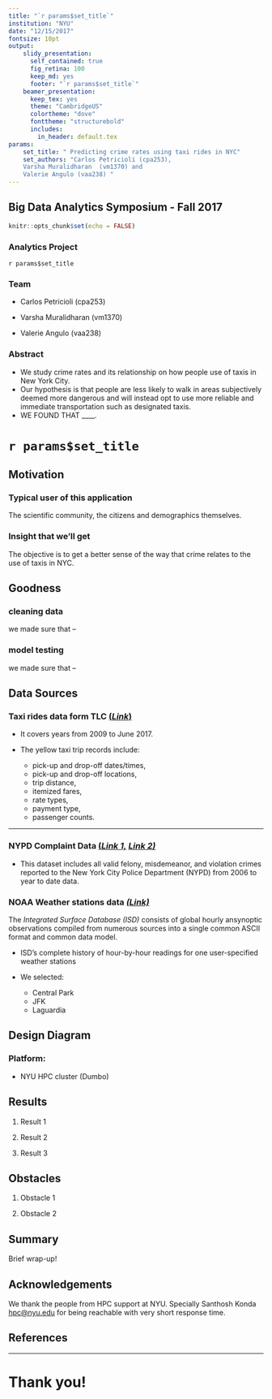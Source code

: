 ```yaml
---
title: "`r params$set_title`"
institution: "NYU"
date: "12/15/2017"
fontsize: 10pt
output: 
    slidy_presentation: 
      self_contained: true
      fig_retina: 100
      keep_md: yes
      footer: "`r params$set_title`"
    beamer_presentation:
      keep_tex: yes
      theme: "CambridgeUS"
      colortheme: "dove"
      fonttheme: "structurebold"
      includes:
        in_header: default.tex
params: 
    set_title: " Predicting crime rates using taxi rides in NYC"
    set_authors: "Carlos Petricioli (cpa253),
    Varsha Muralidharan  (vm1370) and
    Valerie Angulo (vaa238) "
---
```


## Big Data Analytics Symposium - Fall 2017

```r
knitr::opts_chunk$set(echo = FALSE)
```

### Analytics Project

`r params$set_title`

### Team
<!-- incremental bulletes with >- -->
-  Carlos Petricioli (cpa253)

-  Varsha Muralidharan  (vm1370)

-  Valerie Angulo (vaa238)

### Abstract

- We study crime rates and its relationship on how people use of taxis in New York City. 
- Our hypothesis is that people are less likely to walk in areas subjectively deemed more dangerous and will instead opt to use more reliable and immediate transportation such as designated taxis. 
- WE FOUND THAT ____. 




# `r params$set_title`

## Motivation

### Typical user of this application
The scientific community, the citizens and demographics themselves.

### Insight that we'll get

The objective is to get a better sense of the way that crime relates to the use of taxis in NYC.

## Goodness

### cleaning data
we made sure that --

### model testing
we made sure that --

## Data Sources


### Taxi rides data form TLC [(*Link*)](http://www.nyc.gov/html/tlc/html/about/trip_record_data.shtml)

- It covers years from 2009 to June 2017.

- The yellow taxi trip records include:

  + pick-up and drop-off dates/times, 
  + pick-up and drop-off locations, 
  + trip distance,
  + itemized fares, 
  + rate types, 
  + payment type, 
  + passenger counts. 

***

### NYPD Complaint Data  [(*Link 1,*](https://data.cityofnewyork.us/Public-Safety/NYPD-Complaint-Data-Historic/qgea-i56i) [*Link 2)*](https://data.cityofnewyork.us/Public-Safety/NYPD-Complaint-Data-Current-YTD/5uac-w243)

- This dataset includes all valid felony, misdemeanor, and violation crimes reported to the New York City Police Department (NYPD) from 2006 to year to date data.


### NOAA Weather stations data [*(Link)*](https://www.ncdc.noaa.gov/isd)

The *Integrated Surface Database (ISD)* consists of global hourly ansynoptic observations compiled from numerous sources into a single common ASCII format and common data model.

- ISD's complete history of hour-by-hour readings for one user-specified weather stations

- We selected:
  + Central Park
  + JFK 
  + Laguardia

## Design Diagram

\begin{center}
\includegraphics[height=.6\textheight]{img/DesignFlowDiagram.jpg}
\end{center}

### Platform: 
- NYU HPC cluster (Dumbo)

## Results

1. Result 1

2. Result 2

3. Result 3

## Obstacles

1. Obstacle 1

2. Obstacle 2

## Summary

Brief wrap-up!



## Acknowledgements



We thank the people from HPC support at NYU. Specially Santhosh Konda <hpc@nyu.edu> for being reachable with very short response time.

## References

\begin{thebibliography}{1}

\bibitem{Bendler14}
J.~Bendler, T.~Brandt, S.~Wagner, and D.~Neumann.
\newblock Investigating crime-to-twitter relationships in urban environments -
  facilitating a virtual neighborhood watch.
\newblock In M.~Avital, J.~M. Leimeister, and U.~Schultze, editors, {\em ECIS},
  2014.

\bibitem{fbiUniformCrime}
{Federal Bureau of Investigation, Uniform Crime Reporting}.
\newblock {Offenses Known to Law Enforcement by State by City}.
\newblock 2016.

\bibitem{Traunmueller14}
M.~Traunmueller, G.~Quattrone, and L.~Capra.
\newblock {\em Mining Mobile Phone Data to Investigate Urban Crime Theories at
  Scale}, pages 396--411.
\newblock Springer International Publishing, Cham, 2014.
\end{thebibliography}

*** 

\begin{thebibliography}{1}
\bibitem{Wang16}
H.~Wang, D.~Kifer, C.~Graif, and Z.~Li.
\newblock Crime rate inference with big data.
\newblock In {\em Proceedings of the 22Nd ACM SIGKDD International Conference
  on Knowledge Discovery and Data Mining}, KDD '16, pages 635--644, New York,
  NY, USA, 2016. ACM.

\end{thebibliography}



# Thank you!
